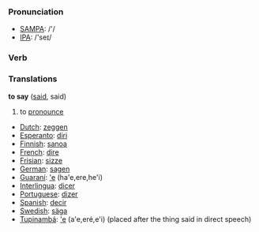 === Pronunciation ===
*[[w:SAMPA|SAMPA]]: /'/
*[[w:IPA|IPA]]: /'seɪ/

=== Verb ===

=== Translations ===

'''to say''' ([[said]], said)

# to [[pronounce]]

*[[Dutch]]: [[zeggen]]
*[[Esperanto]]: [[diri]]
*[[Finnish]]: [[sanoa]]
*[[French]]: [[dire]]
*[[Frisian]]: [[sizze]]
*[[German]]: [[sagen]]
*[[Guaraní]]: [['e]] (ha'e,ere,he'i)
*[[Interlingua]]: [[dicer]]
*[[Portuguese]]: [[dizer]]
*[[Spanish]]: [[decir]]
*[[Swedish]]: [[säga]]
*[[Tupinambá]]: [['e]] (a'e,eré,e'i) (placed after the thing said in direct speech)